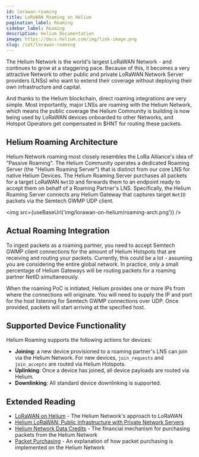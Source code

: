 ```yaml
---
id: lorawan-roaming
title: LoRaWAN Roaming on Helium
pagination_label: Roaming
sidebar_label: Roaming
description: Helium Documentation
image: https://docs.helium.com/img/link-image.png
slug: /iot/lorawan-roaming
---
```



The Helium Network is the world's largest LoRaWAN Network - and continues to grow at a staggering
pace. Because of this, it becomes a very attractive Network to other public and private LoRaWAN
Network Server providers (LNSs) who want to extend their coverage without deploying their own
infrastructure and capital.

And thanks to the Helium blockchain, direct roaming integrations are very simple. Most importantly,
major LNSs are roaming with the Helium Network, which means the public coverage the Helium Community
is building is now being used by LoRaWAN devices onboarded to other Networks, and Hotspot Operators
get compensated in $HNT for routing these packets.

## Helium Roaming Architecture

Helium Network roaming most closely resembles the LoRa Alliance's idea of "Passive Roaming". The
Helium Community operates a dedicated Roaming Server (the "Helium Roaming Server") that is distinct
from our core LNS for native Helium Devices. The Helium Roaming Server purchases all packets for a
target LoRaWAN `NetID` and forwards them to an endpoint ready to accept them on behalf of a Roaming
Partner's LNS. Specifically, the Helium Roaming Server connects any Helium Gateway that captures
target `NetID` packets via the Semtech GWMP UDP client.

<img src={useBaseUrl('img/lorawan-on-helium/roaming-arch.png')} />

## Actual Roaming Integration

To ingest packets as a roaming partner, you need to accept Semtech GWMP client connections for the
amount of Helium Hotspots that are receiving and routing your packets. Currently, this could be a
lot - assuming you are considering the entire global network. In practice, only a small percentage
of Helium Gateways will be routing packets for a roaming partner NetID simultaneously.

When the roaming PoC is initiated, Helium provides one or more IPs from where the connections will
originate. You will need to supply the IP and port for the host listening for Semtech GWMP
connections over UDP. Once provided, packets will start arriving at the specified host.

## Supported Device Functionality

Helium Roaming supports the following actions for devices:

- **Joining**: a new device provisioned to a roaming partner's LNS can join via the Helium Network.
  For new devices, `join_requests` and `join_accepts` are routed via Helium Hotspots.
- **Uplinking**: Once a device has joined, all device payloads are routed via Helium.
- **Downlinking**: All standard device downlinking is supported.

## Extended Reading

- [LoRaWAN on Helium](/iot/lorawan-on-helium) - The Helium Network's approach to LoRaWAN
- [Helium LoRaWAN: Public Infrastructure with Private Network Servers](https://blog.helium.com/helium-lorawan-public-infrastructure-with-ultimate-privacy-9132560e4ae6)
- [Helium Network Data Credits](/tokens/data-credit) - The financial mechanism for purchasing
  packets from the Helium Network
- [Packet Purchasing](/archive/blockchain/packet-purchasing) - An explanation of how packet
  purchasing is implemented on the Helium Network
